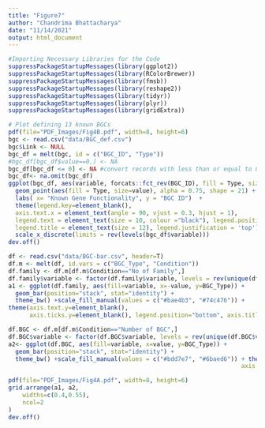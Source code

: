 ```yaml
---
title: "Figure7"
author: "Chandrima Bhattacharya"
date: "11/14/2021"
output: html_document
---
```


```r
#Importing Necessary Libraries for the Code
suppressPackageStartupMessages(library(ggplot2))
suppressPackageStartupMessages(library(RColorBrewer))
suppressPackageStartupMessages(library(fmsb))
suppressPackageStartupMessages(library(reshape2))
suppressPackageStartupMessages(library(tidyr))
suppressPackageStartupMessages(library(plyr))
suppressPackageStartupMessages(library(gridExtra))
```

```r
# Plot defining 13 known BGCs
pdf(file="PDF_Images/Fig4B.pdf", width=8, height=6)
bgc <- read.csv("data/BGC_def.csv")
bgc$Link <- NULL
bgc_df = melt(bgc, id = c("BGC_ID", "Type"))
#bgc_df[bgc_df$value==0,] <- NA
bgc_df[bgc_df <= 0] <- NA #convert records with less than or equal to 0 to NA
bgc_df<- na.omit(bgc_df)
ggplot(bgc_df, aes(variable, forcats::fct_rev(BGC_ID), fill = Type, size=value)) + 
  geom_point(aes(fill = Type, size=value), alpha = 0.75, shape = 21) + 
  labs( x= "Known Gene Functionality", y = "BGC ID")  + 
  theme(legend.key=element_blank(), 
  axis.text.x = element_text(angle = 90, vjust = 0.3, hjust = 1), 
  legend.text = element_text(size = 10, colour ="black"), legend.position = "right",  
  legend.title = element_text(size = 12), legend.justification = 'top') +  
  scale_x_discrete(limits = rev(levels(bgc_df$variable))) 
dev.off()
```



```r
df <- read.csv("data/BGC-bar.csv", header=T)
df.m <- melt(df, id.vars = c("BGC_Type", "Condition"))
df.family <- df.m[df.m$Condition=="No of Family",]
df.family$variable <- factor(df.family$variable, levels = rev(unique(df.family$variable)))
a1 <- ggplot(df.family, aes(fill=variable, x=-value, y=BGC_Type)) + 
  geom_bar(position="stack", stat="identity") + 
  theme_bw() +scale_fill_manual(values = c("#bae4b3", "#74c476")) +
theme(axis.text.y=element_blank(),
      axis.ticks.y=element_blank(), legend.position="bottom", axis.title.y=element_blank()) + expand_limits(x=c(-700,0))
```

```r
df.BGC <- df.m[df.m$Condition=="Number of BGC",]
df.BGC$variable <- factor(df.BGC$variable, levels = rev(unique(df.BGC$variable)))
a2<- ggplot(df.BGC, aes(fill=variable, x=value, y=BGC_Type)) + 
  geom_bar(position="stack", stat="identity") + 
  theme_bw() +scale_fill_manual(values = c("#bdd7e7", "#6baed6")) + theme(legend.position="bottom", axis.ticks.y=element_blank(),
                                                                  axis.title.y=element_blank()) + expand_limits(x=c(0,700))
```

```r
pdf(file="PDF_Images/Fig4A.pdf", width=8, height=6)
grid.arrange(a1, a2,
    widths=c(0.4,0.55),
    ncol=2
)
dev.off()
```

